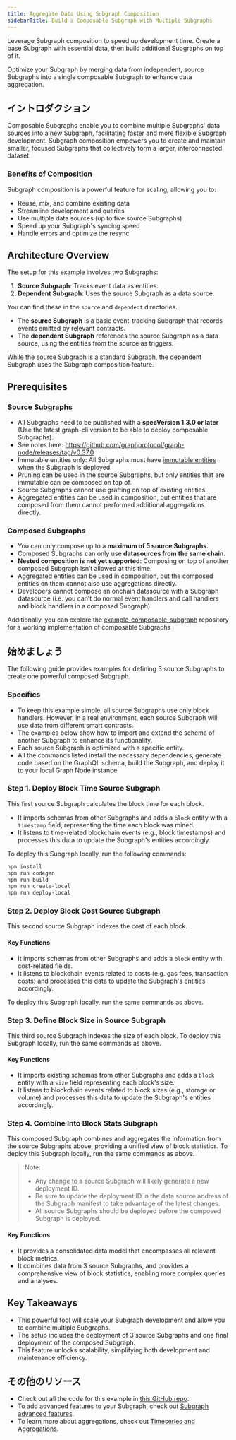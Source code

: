 ```yaml
---
title: Aggregate Data Using Subgraph Composition
sidebarTitle: Build a Composable Subgraph with Multiple Subgraphs
---
```


Leverage Subgraph composition to speed up development time. Create a base Subgraph with essential data, then build additional Subgraphs on top of it.

Optimize your Subgraph by merging data from independent, source Subgraphs into a single composable Subgraph to enhance data aggregation.

## イントロダクション

Composable Subgraphs enable you to combine multiple Subgraphs' data sources into a new Subgraph, facilitating faster and more flexible Subgraph development. Subgraph composition empowers you to create and maintain smaller, focused Subgraphs that collectively form a larger, interconnected dataset.

### Benefits of Composition

Subgraph composition is a powerful feature for scaling, allowing you to:

- Reuse, mix, and combine existing data
- Streamline development and queries
- Use multiple data sources (up to five source Subgraphs)
- Speed up your Subgraph's syncing speed
- Handle errors and optimize the resync

## Architecture Overview

The setup for this example involves two Subgraphs:

1. **Source Subgraph**: Tracks event data as entities.
2. **Dependent Subgraph**: Uses the source Subgraph as a data source.

You can find these in the `source` and `dependent` directories.

- The **source Subgraph** is a basic event-tracking Subgraph that records events emitted by relevant contracts.
- The **dependent Subgraph** references the source Subgraph as a data source, using the entities from the source as triggers.

While the source Subgraph is a standard Subgraph, the dependent Subgraph uses the Subgraph composition feature.

## Prerequisites

### Source Subgraphs

- All Subgraphs need to be published with a **specVersion 1.3.0 or later** (Use the latest graph-cli version to be able to deploy composable Subgraphs).
- See notes here: https://github.com/graphprotocol/graph-node/releases/tag/v0.37.0
- Immutable entities only: All Subgraphs must have [immutable entities](/subgraphs/best-practices/immutable-entities-bytes-as-ids/#immutable-entities) when the Subgraph is deployed.
- Pruning can be used in the source Subgraphs, but only entities that are immutable can be composed on top of.
- Source Subgraphs cannot use grafting on top of existing entities.
- Aggregated entities can be used in composition, but entities that are composed from them cannot performed additional aggregations directly.

### Composed Subgraphs

- You can only compose up to a **maximum of 5 source Subgraphs.**
- Composed Subgraphs can only use **datasources from the same chain.**
- **Nested composition is not yet supported**: Composing on top of another composed Subgraph isn’t allowed at this time.
- Aggregated entities can be used in composition, but the composed entities on them cannot also use aggregations directly.
- Developers cannot compose an onchain datasource with a Subgraph datasource (i.e. you can’t do normal event handlers and call handlers and block handlers in a composed Subgraph).

Additionally, you can explore the [example-composable-subgraph](https://github.com/graphprotocol/example-composable-subgraph) repository for a working implementation of composable Subgraphs

## 始めましょう

The following guide provides examples for defining 3 source Subgraphs to create one powerful composed Subgraph.

### Specifics

- To keep this example simple, all source Subgraphs use only block handlers. However, in a real environment, each source Subgraph will use data from different smart contracts.
- The examples below show how to import and extend the schema of another Subgraph to enhance its functionality.
- Each source Subgraph is optimized with a specific entity.
- All the commands listed install the necessary dependencies, generate code based on the GraphQL schema, build the Subgraph, and deploy it to your local Graph Node instance.

### Step 1. Deploy Block Time Source Subgraph

This first source Subgraph calculates the block time for each block.

- It imports schemas from other Subgraphs and adds a `block` entity with a `timestamp` field, representing the time each block was mined.
- It listens to time-related blockchain events (e.g., block timestamps) and processes this data to update the Subgraph's entities accordingly.

To deploy this Subgraph locally, run the following commands:

```bash
npm install
npm run codegen
npm run build
npm run create-local
npm run deploy-local
```

### Step 2. Deploy Block Cost Source Subgraph

This second source Subgraph indexes the cost of each block.

#### Key Functions

- It imports schemas from other Subgraphs and adds a `block` entity with cost-related fields.
- It listens to blockchain events related to costs (e.g. gas fees, transaction costs) and processes this data to update the Subgraph's entities accordingly.

To deploy this Subgraph locally, run the same commands as above.

### Step 3. Define Block Size in Source Subgraph

This third source Subgraph indexes the size of each block. To deploy this Subgraph locally, run the same commands as above.

#### Key Functions

- It imports existing schemas from other Subgraphs and adds a `block` entity with a `size` field representing each block's size.
- It listens to blockchain events related to block sizes (e.g., storage or volume) and processes this data to update the Subgraph's entities accordingly.

### Step 4. Combine Into Block Stats Subgraph

This composed Subgraph combines and aggregates the information from the source Subgraphs above, providing a unified view of block statistics. To deploy this Subgraph locally, run the same commands as above.

> Note:
>
> - Any change to a source Subgraph will likely generate a new deployment ID.
> - Be sure to update the deployment ID in the data source address of the Subgraph manifest to take advantage of the latest changes.
> - All source Subgraphs should be deployed before the composed Subgraph is deployed.

#### Key Functions

- It provides a consolidated data model that encompasses all relevant block metrics.
- It combines data from 3 source Subgraphs, and provides a comprehensive view of block statistics, enabling more complex queries and analyses.

## Key Takeaways

- This powerful tool will scale your Subgraph development and allow you to combine multiple Subgraphs.
- The setup includes the deployment of 3 source Subgraphs and one final deployment of the composed Subgraph.
- This feature unlocks scalability, simplifying both development and maintenance efficiency.

## その他のリソース

- Check out all the code for this example in [this GitHub repo](https://github.com/graphprotocol/example-composable-subgraph).
- To add advanced features to your Subgraph, check out [Subgraph advanced features](/developing/creating/advanced/).
- To learn more about aggregations, check out [Timeseries and Aggregations](/subgraphs/developing/creating/advanced/#timeseries-and-aggregations).

